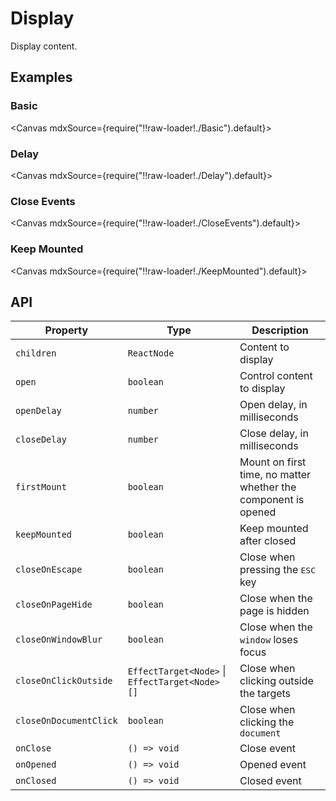 
<Meta title="Utilities/Display" />

# Display

Display content.

## Examples

### Basic

<Canvas mdxSource={require("!!raw-loader!./Basic").default}>
  <Story id="examples-display--basic" />
</Canvas>

### Delay

<Canvas mdxSource={require("!!raw-loader!./Delay").default}>
  <Story id="examples-display--delay" />
</Canvas>

### Close Events

<Canvas mdxSource={require("!!raw-loader!./CloseEvents").default}>
  <Story id="examples-display--close-events" />
</Canvas>

### Keep Mounted

<Canvas mdxSource={require("!!raw-loader!./KeepMounted").default}>
  <Story id="examples-display--keep-mounted" />
</Canvas>

## API

| Property               | Type                                           | Description                                                    |
| ---------------------- | ---------------------------------------------- | -------------------------------------------------------------- |
| `children`             | `ReactNode`                                    | Content to display                                             |
| `open`                 | `boolean`                                      | Control content to display                                     |
| `openDelay`            | `number`                                       | Open delay, in milliseconds                                    |
| `closeDelay`           | `number`                                       | Close delay, in milliseconds                                   |
| `firstMount`           | `boolean`                                      | Mount on first time, no matter whether the component is opened |
| `keepMounted`          | `boolean`                                      | Keep mounted after closed                                      |
| `closeOnEscape`        | `boolean`                                      | Close when pressing the <kbd>ESC</kbd> key                     |
| `closeOnPageHide`      | `boolean`                                      | Close when the page is hidden                                  |
| `closeOnWindowBlur`    | `boolean`                                      | Close when the `window` loses focus                            |
| `closeOnClickOutside`  | `EffectTarget<Node>` \| `EffectTarget<Node>[]` | Close when clicking outside the targets                        |
| `closeOnDocumentClick` | `boolean`                                      | Close when clicking the `document`                             |
| `onClose`              | `() => void`                                   | Close event                                                    |
| `onOpened`             | `() => void`                                   | Opened event                                                   |
| `onClosed`             | `() => void`                                   | Closed event                                                   |
